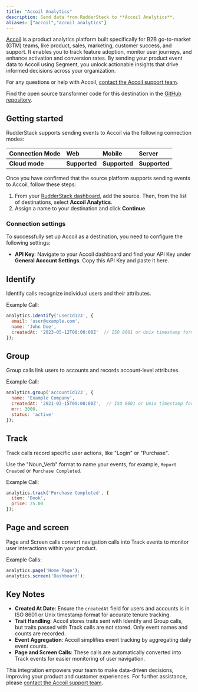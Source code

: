 ```yaml
---
title: "Accoil Analytics"
description: Send data from RudderStack to **Accoil Analytics**.
aliases: ["accoil","accoil analytics"]
---
```


[Accoil](https://www.accoil.com) is a product analytics platform built specifically for B2B go-to-market (GTM) teams, like product, sales, marketing, customer success, and support. It enables you to track feature adoption, monitor user journeys, and enhance activation and conversion rates. By sending your product event data to Accoil using Segment, you unlock actionable insights that drive informed decisions across your organization.

For any questions or help with Accoil, <a href="https://help.accoil.com">contact the Accoil support team</a>.

<div class="infoBlock">
Find the open source transformer code for this destination in the <a href="https://github.com/rudderlabs/rudder-transformer/tree/master/src/cdk/v2/destinations/accoil_analytics">GitHub repository</a>.
</div>

## Getting started

RudderStack supports sending events to Accoil via the following <Link to="/destinations/rudderstack-connection-modes/">connection modes</Link>:

| **Connection Mode** | **Web**       | **Mobile**    | **Server**    |
| :------------------ | :------------ | :------------ | :------------ |
| **Cloud mode**      | **Supported** | **Supported** | **Supported** |


Once you have confirmed that the source platform supports sending events to Accoil, follow these steps:

1. From your [RudderStack dashboard](https://app.rudderstack.com/), add the source. Then, from the list of destinations, select **Accoil Analytics**.
2. Assign a name to your destination and click **Continue**.

### Connection settings 

To successfully set up Accoil as a destination, you need to configure the following settings:

- **API Key**: Navigate to your Accoil dashboard and find your API Key under **General Account Settings**. Copy this API Key and paste it here.

## Identify

Identify calls recognize individual users and their attributes.

Example Call:
   ```javascript
   analytics.identify('userId123', {
     email: 'user@example.com',
     name: 'John Doe',
     createdAt: '2023-05-12T08:00:00Z'  // ISO 8601 or Unix timestamp format
   });
   ```

## Group

Group calls link users to accounts and records account-level attributes.

Example Call:
   ```javascript
   analytics.group('accountId123', {
     name: 'Example Company',
     createdAt: '2021-03-15T09:00:00Z',  // ISO 8601 or Unix timestamp format
     mrr: 3000,
     status: 'active'
   });
   ```

## Track

Track calls record specific user actions, like "Login" or "Purchase".

Use the "Noun_Verb" format to name your events, for example, `Report Created` or `Purchase Completed`.

Example Call:
   ```javascript
   analytics.track('Purchase Completed', {
     item: 'Book',
     price: 25.00
   });
   ```
  
## Page and screen

Page and Screen calls convert navigation calls into Track events to monitor user interactions within your product.

Example Calls:
   ```javascript
   analytics.page('Home Page');
   analytics.screen('Dashboard');
   ```

## Key Notes

- **Created At Date**: Ensure the `createdAt` field for users and accounts is in ISO 8601 or Unix timestamp format for accurate tenure tracking.
- **Trait Handling**: Accoil stores traits sent with Identify and Group calls, but traits passed with Track calls are not stored. Only event names and counts are recorded.
- **Event Aggregation**: Accoil simplifies event tracking by aggregating daily event counts.
- **Page and Screen Calls**: These calls are automatically converted into Track events for easier monitoring of user navigation.

This integration empowers your team to make data-driven decisions, improving your product and customer experiences. For further assistance, please [contact the Accoil support team](https://help.accoil.com).

